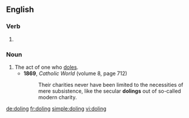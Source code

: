 ==English==

===Verb===
{{head|en|present participle}}

# {{present participle of|dole|lang=en}}

===Noun===
{{en-noun}}

# The act of one who [[dole]]s.
#* '''1869''', ''Catholic World'' (volume 8, page 712)
#*: Their charities never have been limited to the necessities of mere subsistence, like the secular '''dolings''' out of so-called modern charity.

[[de:doling]]
[[fr:doling]]
[[simple:doling]]
[[vi:doling]]